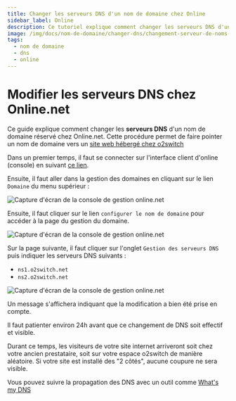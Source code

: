 ```yaml
---
title: Changer les serveurs DNS d'un nom de domaine chez Online
sidebar_label: Online
description: Ce tutoriel explique comment changer les serveurs DNS d'un nom de domaine géré chez Online.net
image: /img/docs/nom-de-domaine/changer-dns/changement-serveur-de-noms-online.net-3.png
tags:
  - nom de domaine
  - dns
  - online
---
```

# Modifier les serveurs DNS chez Online.net

Ce guide explique comment changer les **serveurs DNS** d'un nom de domaine réservé chez Online.net. Cette procédure
permet de faire pointer un nom de domaine vers un [site web hébergé chez
o2switch](https://www.o2switch.fr/hebergement-illimite/)

Dans un premier temps, il faut se connecter sur l'interface client d'online (console) en suivant [ce
lien](https://console.online.net/fr/login). 

Ensuite, il faut aller dans la gestion des domaines en cliquant sur le lien `Domaine` du menu supérieur  :

<Image
    src="/img/docs/nom-de-domaine/changer-dns/changer-dns-online.net-1.png"
    title="Console de gestion Online.net"
    caption="Console de gestion Online.net. Il faut naviguer dans l'onglet des domaines"
    alt="Capture d'écran de la console de gestion online.net"
/>

Ensuite, il faut cliquer sur le lien `configurer le nom de domaine` pour accéder à la page du gestion du domaine. 

<Image
    src="/img/docs/nom-de-domaine/changer-dns/changer-nameservers-online.net-2.png"
    title="Configuration du nom de domaine chez Online"
    caption="Configuration du domaine chez Online.net pour changer les DNS"
    alt="Capture d'écran de la console de gestion online.net"
/>


Sur la page suivante, il faut cliquer sur l'onglet `Gestion des serveurs DNS` puis indiquer les serveurs DNS suivants :
  * `ns1.o2switch.net`
  * `ns2.o2switch.net`

<Image
    src="/img/docs/nom-de-domaine/changer-dns/changement-serveur-de-noms-online.net-3.png"
    title="Changement de DNS d'un domaine réservé chez Online"
    caption="Formulaire de changement de DNS pour un nom de domaine en gestion chez Online.net"
    alt="Capture d'écran de la console de gestion online.net"
/>


Un message s'affichera indiquant que la modification a bien été prise en compte. 

Il faut patienter environ 24h avant que ce changement de DNS soit effectif et visible. 

Durant ce temps, les visiteurs de votre site internet arriveront soit chez votre ancien prestataire, soit sur votre
espace o2switch de manière aléatoire. Si votre site est installé des "2 côtés", aucune coupure ne sera visible.

Vous pouvez suivre la propagation des DNS avec un outil comme [What's my DNS](https://www.whatsmydns.net/)
